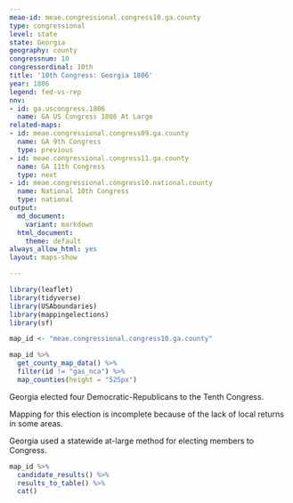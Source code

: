 ```yaml
---
meae-id: meae.congressional.congress10.ga.county
type: congressional
level: state
state: Georgia
geography: county
congressnum: 10
congressordinal: 10th
title: '10th Congress: Georgia 1806'
year: 1806
legend: fed-vs-rep
nnv:
- id: ga.uscongress.1806
  name: GA US Congress 1806 At Large
related-maps:
- id: meae.congressional.congress09.ga.county
  name: GA 9th Congress
  type: previous
- id: meae.congressional.congress11.ga.county
  name: GA 11th Congress
  type: next
- id: meae.congressional.congress10.national.county
  name: National 10th Congress
  type: national
output:
  md_document:
    variant: markdown
  html_document:
    theme: default
always_allow_html: yes
layout: maps-show

---
```


```r
library(leaflet)
library(tidyverse)
library(USAboundaries)
library(mappingelections)
library(sf)

map_id <- "meae.congressional.congress10.ga.county"
```

<div class="map">

```r
map_id %>%
  get_county_map_data() %>%
  filter(id != "gas_nca") %>% 
  map_counties(height = "525px")
```

</div>

Georgia elected four Democratic-Republicans to the Tenth Congress.

Mapping for this election is incomplete because of the lack of local returns in some areas.

Georgia used a statewide at-large method for electing members to Congress.

<div class="results-table">

```r
map_id %>%
  candidate_results() %>%
  results_to_table() %>%
  cat()
```

</div>
